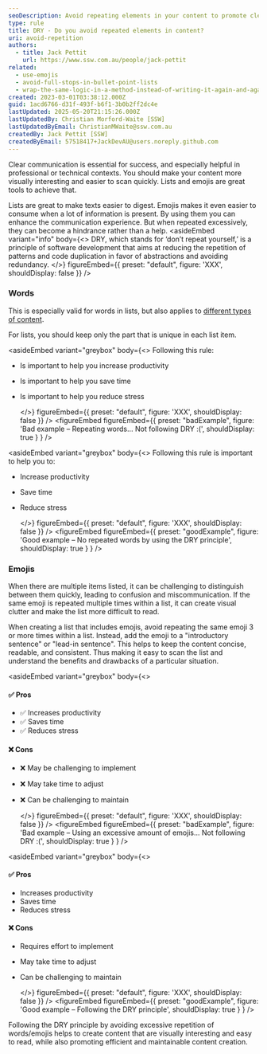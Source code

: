 ```yaml
---
seoDescription: Avoid repeating elements in your content to promote clear communication and maintainable writing practices, as excessive repetition can hinder comprehension and create visual clutter.
type: rule
title: DRY - Do you avoid repeated elements in content?
uri: avoid-repetition
authors:
  - title: Jack Pettit
    url: https://www.ssw.com.au/people/jack-pettit
related:
  - use-emojis
  - avoid-full-stops-in-bullet-point-lists
  - wrap-the-same-logic-in-a-method-instead-of-writing-it-again-and-again
created: 2023-03-01T03:38:12.000Z
guid: 1acd6766-d31f-493f-b6f1-3b0b2ff2dc4e
lastUpdated: 2025-05-20T21:15:26.000Z
lastUpdatedBy: Christian Morford-Waite [SSW]
lastUpdatedByEmail: ChristianMWaite@ssw.com.au
createdBy: Jack Pettit [SSW]
createdByEmail: 57518417+JackDevAU@users.noreply.github.com
---
```


Clear communication is essential for success, and especially helpful in professional or technical contexts. You should make your content more visually interesting and easier to scan quickly. Lists and emojis are great tools to achieve that.

Lists are great to make texts easier to digest. Emojis makes it even easier to consume when a lot of information is present. By using them you can enhance the communication experience. But when repeated excessively, they can become a hindrance rather than a help.
<asideEmbed
  variant="info"
  body={<>
    DRY, which stands for ‘don’t repeat yourself,’ is a principle of software development that aims at reducing the repetition of patterns and code duplication in favor of abstractions and avoiding redundancy.
  </>}
  figureEmbed={{
    preset: "default",
    figure: 'XXX',
    shouldDisplay: false
  }}
/>

### Words

This is especially valid for words in lists, but also applies to [different types of content](/avoid-using-unnecessary-words).

For lists, you should keep only the part that is unique in each list item.

<asideEmbed
  variant="greybox"
  body={<>
    Following this rule:

* Is important to help you increase productivity
* Is important to help you save time
* Is important to help you reduce stress

  </>}
  figureEmbed={{
    preset: "default",
    figure: 'XXX',
    shouldDisplay: false
  }}
/>
<figureEmbed figureEmbed={{
  preset: "badExample",
  figure: 'Bad example – Repeating words... Not following DRY :(',
  shouldDisplay: true
} } />


<asideEmbed
  variant="greybox"
  body={<>
    Following this rule is important to help you to:

* Increase productivity
* Save time
* Reduce stress

  </>}
  figureEmbed={{
    preset: "default",
    figure: 'XXX',
    shouldDisplay: false
  }}
/>
<figureEmbed figureEmbed={{
  preset: "goodExample",
  figure: 'Good example – No repeated words by using the DRY principle',
  shouldDisplay: true
} } />


### Emojis

When there are multiple items listed, it can be challenging to distinguish between them quickly, leading to confusion and miscommunication. If the same emoji is repeated multiple times within a list, it can create visual clutter and make the list more difficult to read.

When creating a list that includes emojis, avoid repeating the same emoji 3 or more times within a list. Instead, add the emoji to a "introductory sentence" or "lead-in sentence". This helps to keep the content concise, readable, and consistent. Thus making it easy to scan the list and understand the benefits and drawbacks of a particular situation.

<asideEmbed
  variant="greybox"
  body={<>
    
#### ✅ Pros

* ✅ Increases productivity
* ✅ Saves time
* ✅ Reduces stress

#### ❌ Cons

* ❌ May be challenging to implement
* ❌ May take time to adjust
* ❌ Can be challenging to maintain

  </>}
  figureEmbed={{
    preset: "default",
    figure: 'XXX',
    shouldDisplay: false
  }}
/>
<figureEmbed figureEmbed={{
  preset: "badExample",
  figure: 'Bad example – Using an excessive amount of emojis... Not following DRY :(',
  shouldDisplay: true
} } />


<asideEmbed
  variant="greybox"
  body={<>
    
#### ✅ Pros

* Increases productivity
* Saves time
* Reduces stress

#### ❌ Cons

* Requires effort to implement
* May take time to adjust
* Can be challenging to maintain

  </>}
  figureEmbed={{
    preset: "default",
    figure: 'XXX',
    shouldDisplay: false
  }}
/>
<figureEmbed figureEmbed={{
  preset: "goodExample",
  figure: 'Good example – Following the DRY principle',
  shouldDisplay: true
} } />


Following the DRY principle by avoiding excessive repetition of words/emojis helps to create content that are visually interesting and easy to read, while also promoting efficient and maintainable content creation.
